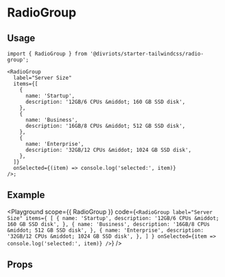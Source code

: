 
# RadioGroup

<Description of={RadioGroup} />

## Usage

```tsx
import { RadioGroup } from '@divriots/starter-tailwindcss/radio-group';

<RadioGroup
  label="Server Size"
  items={[
    {
      name: 'Startup',
      description: '12GB/6 CPUs &middot; 160 GB SSD disk',
    },
    {
      name: 'Business',
      description: '16GB/8 CPUs &middot; 512 GB SSD disk',
    },
    {
      name: 'Enterprise',
      description: '32GB/12 CPUs &middot; 1024 GB SSD disk',
    },
  ]}
  onSelected={(item) => console.log('selected:', item)}
/>;
```

## Example

<Playground
  scope={{ RadioGroup }}
  code={`
<RadioGroup
  label="Server Size"
  items={
    [
      {
        name: 'Startup',
        description: '12GB/6 CPUs &middot; 160 GB SSD disk',
      },
      {
        name: 'Business',
        description: '16GB/8 CPUs &middot; 512 GB SSD disk',
      },
      {
        name: 'Enterprise',
        description: '32GB/12 CPUs &middot; 1024 GB SSD disk',
      },
    ]
  }
  onSelected={item => console.log('selected:', item)}
/>
  `}
/>

## Props

<Props of={RadioGroup} />
